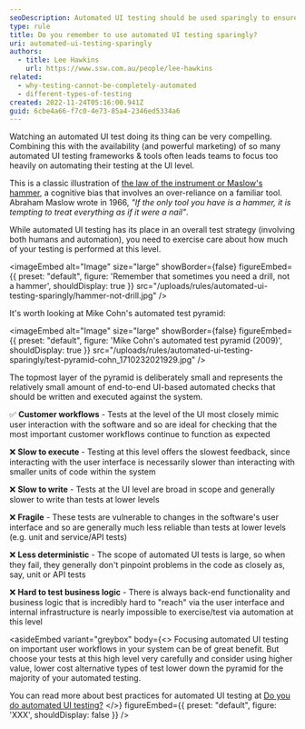 ```yaml
---
seoDescription: Automated UI testing should be used sparingly to ensure a balanced approach that maximizes efficiency and minimizes unnecessary complexity.
type: rule
title: Do you remember to use automated UI testing sparingly?
uri: automated-ui-testing-sparingly
authors:
  - title: Lee Hawkins
    url: https://www.ssw.com.au/people/lee-hawkins
related:
  - why-testing-cannot-be-completely-automated
  - different-types-of-testing
created: 2022-11-24T05:16:00.941Z
guid: 6cbe4a66-f7c0-4e73-85a4-2346ed5334a6
---
```


Watching an automated UI test doing its thing can be very compelling. Combining this with the availability (and powerful marketing) of so many automated UI testing frameworks & tools often leads teams to focus too heavily on automating their testing at the UI level.

This is a classic illustration of [the law of the instrument or Maslow's hammer](https://en.wikipedia.org/wiki/Law_of_the_instrument), a cognitive bias that involves an over-reliance on a familiar tool. Abraham Maslow wrote in 1966, _"If the only tool you have is a hammer, it is tempting to treat everything as if it were a nail"_.

While automated UI testing has its place in an overall test strategy (involving both humans and automation), you need to exercise care about how much of your testing is performed at this level.

<imageEmbed
  alt="Image"
  size="large"
  showBorder={false}
  figureEmbed={{
    preset: "default",
    figure: 'Remember that sometimes you need a drill, not a hammer',
    shouldDisplay: true
  }}
  src="/uploads/rules/automated-ui-testing-sparingly/hammer-not-drill.jpg"
/>

It's worth looking at Mike Cohn's automated test pyramid:


<imageEmbed
  alt="Image"
  size="large"
  showBorder={false}
  figureEmbed={{
    preset: "default",
    figure: 'Mike Cohn\'s automated test pyramid (2009)',
    shouldDisplay: true
  }}
  src="/uploads/rules/automated-ui-testing-sparingly/test-pyramid-cohn_1710232021929.jpg"
/>

The topmost layer of the pyramid is deliberately small and represents the relatively small amount of end-to-end UI-based automated checks that should be written and executed against the system.

✅ **Customer workflows** - Tests at the level of the UI most closely mimic user interaction with the software and so are ideal for checking that the most important customer workflows continue to function as expected

❌ **Slow to execute** - Testing at this level offers the slowest feedback, since interacting with the user interface is necessarily slower than interacting with smaller units of code within the system

❌ **Slow to write** - Tests at the UI level are broad in scope and generally slower to write than tests at lower levels

❌ **Fragile** - These tests are vulnerable to changes in the software's user interface and so are generally much less reliable than tests at lower levels (e.g. unit and service/API tests)

❌ **Less deterministic** - The scope of automated UI tests is large, so when they fail, they generally don't pinpoint problems in the code as closely as, say, unit or API tests

❌ **Hard to test business logic** - There is always back-end functionality and business logic that is incredibly hard to "reach" via the user interface and internal infrastructure is nearly impossible to exercise/test via automation at this level

<asideEmbed
  variant="greybox"
  body={<>
    Focusing automated UI testing on important user workflows in your system can be of great benefit. But choose your tests at this high level very carefully and consider using higher value, lower cost alternative types of test lower down the pyramid for the majority of your automated testing.

You can read more about best practices for automated UI testing at [Do you do automated UI testing?](/automated-ui-testing)
  </>}
  figureEmbed={{
    preset: "default",
    figure: 'XXX',
    shouldDisplay: false
  }}
/>